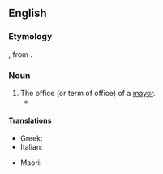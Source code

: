 ==English==

===Etymology===
{{etyl|enm|en}} {{m|enm|mairaltee}}, from {{etyl|frm|en}} {{m|frm|mairalté}}.

===Noun===
{{en-noun|mayoralties}}

# The office (or term of office) of a [[mayor]].
#* {{quote-journal|date=February 16, 2009|author=Simon Romero|title=Chávez Decisively Wins Bid to End Term Limits|work=New York Times|url=http://www.nytimes.com/2009/02/16/world/americas/16venez.html
|passage=The results, coming after voters had rejected a similar effort by Mr. Chávez just 15 months ago, pointed to his resilience after a decade in power, as well as to the fragmentation of his opposition, which as recently as November had won key '''mayoralties''' and governorships.}}

====Translations====
{{trans-top|the office or term of a mayor}}
* Greek: {{t+|el|δημαρχία|f}}
* Italian: {{t|it|sindacatura|f}}
{{trans-mid}}
* Maori: {{t|mi|meatanga}}
{{trans-bottom}}
